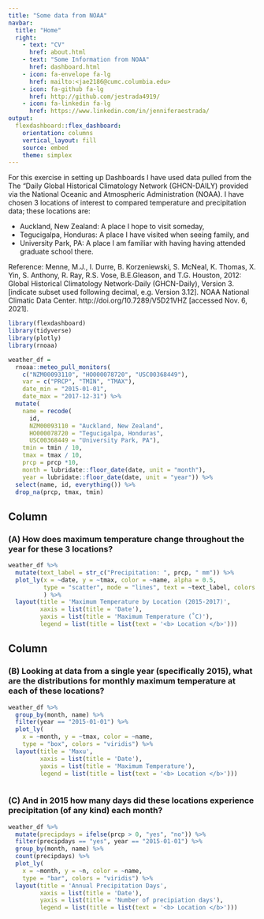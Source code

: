 ```yaml
---
title: "Some data from NOAA"
navbar:
  title: "Home"
  right:
    - text: "CV"
      href: about.html
    - text: "Some Information from NOAA"
      href: dashboard.html
    - icon: fa-envelope fa-lg  
      href: mailto:<jae2186@cumc.columbia.edu>
    - icon: fa-github fa-lg
      href: http://github.com/jestrada4919/
    - icon: fa-linkedin fa-lg
      href: https://www.linkedin.com/in/jenniferaestrada/
output: 
  flexdashboard::flex_dashboard:
    orientation: columns
    vertical_layout: fill
    source: embed
    theme: simplex
---
```

For this exercise in setting up Dashboards I have used data pulled from the The "Daily Global Historical Climatology Network (GHCN-DAILY) provided via the National Oceanic and Atmospheric Administration (NOAA). I have chosen 3 locations of interest to compared temperature and precipitation data; these locations are:

* Auckland, New Zealand: A place I hope to visit someday,
* Tegucigalpa, Honduras: A place I have visited when seeing family, and 
* University Park, PA: A place I am familiar with having having attended graduate school there.

Reference: Menne, M.J., I. Durre, B. Korzeniewski, S. McNeal, K. Thomas, X. Yin, S. Anthony, R. Ray, R.S. Vose, B.E.Gleason, and T.G. Houston, 2012: Global Historical Climatology Network-Daily (GHCN-Daily), Version 3. [indicate subset used following decimal, e.g. Version 3.12]. NOAA National Climatic Data Center. http://doi.org/10.7289/V5D21VHZ [accessed Nov. 6, 2021].

```r
library(flexdashboard)
library(tidyverse)
library(plotly)
library(rnoaa)
```

```r

weather_df = 
  rnoaa::meteo_pull_monitors(
    c("NZM00093110", "HO000078720", "USC00368449"),
    var = c("PRCP", "TMIN", "TMAX"), 
    date_min = "2015-01-01",
    date_max = "2017-12-31") %>%
  mutate(
    name = recode(
      id, 
      NZM00093110 = "Auckland, New Zealand", 
      HO000078720 = "Tegucigalpa, Honduras",
      USC00368449 = "University Park, PA"),
    tmin = tmin / 10,
    tmax = tmax / 10,
    prcp = prcp *10,
    month = lubridate::floor_date(date, unit = "month"),
    year = lubridate::floor_date(date, unit = "year")) %>%
  select(name, id, everything()) %>% 
  drop_na(prcp, tmax, tmin)


```
 

Column {data-width=650}
-----------------------------------------------------------------------

### (A) How does maximum temperature change throughout the year for these 3 locations? 

```r
weather_df %>% 
  mutate(text_label = str_c("Precipitation: ", prcp, " mm")) %>% 
  plot_ly(x = ~date, y = ~tmax, color = ~name, alpha = 0.5,
          type = "scatter", mode = "lines", text = ~text_label, colors = "viridis"
          ) %>% 
  layout(title = 'Maximum Temperature by Location (2015-2017)', 
         xaxis = list(title = 'Date'), 
         yaxis = list(title = 'Maximum Temperature (˚C)'), 
         legend = list(title = list(text = '<b> Location </b>')))


```

Column {data-width=350}
-----------------------------------------------------------------------

### (B) Looking at data from a single year (specifically 2015), what are the distributions for monthly maximum temperature at each of these locations?

```r
weather_df %>% 
  group_by(month, name) %>% 
  filter(year == "2015-01-01") %>% 
  plot_ly(
    x = ~month, y = ~tmax, color = ~name, 
    type = "box", colors = "viridis") %>% 
  layout(title = 'Maxu', 
         xaxis = list(title = 'Date'), 
         yaxis = list(title = 'Maximum Temperature'), 
         legend = list(title = list(text = '<b> Location </b>')))



```

### (C) And in 2015 how many days did these locations experience precipitation (of any kind) each month?

```r
weather_df %>% 
  mutate(precipdays = ifelse(prcp > 0, "yes", "no")) %>% 
  filter(precipdays == "yes", year == "2015-01-01") %>% 
  group_by(month, name) %>% 
  count(precipdays) %>% 
  plot_ly(
    x = ~month, y = ~n, color = ~name, 
    type = "bar", colors = "viridis") %>% 
  layout(title = 'Annual Precipitation Days', 
         xaxis = list(title = 'Date'), 
         yaxis = list(title = 'Number of precipiation days'), 
         legend = list(title = list(text = '<b> Location </b>')))

```

